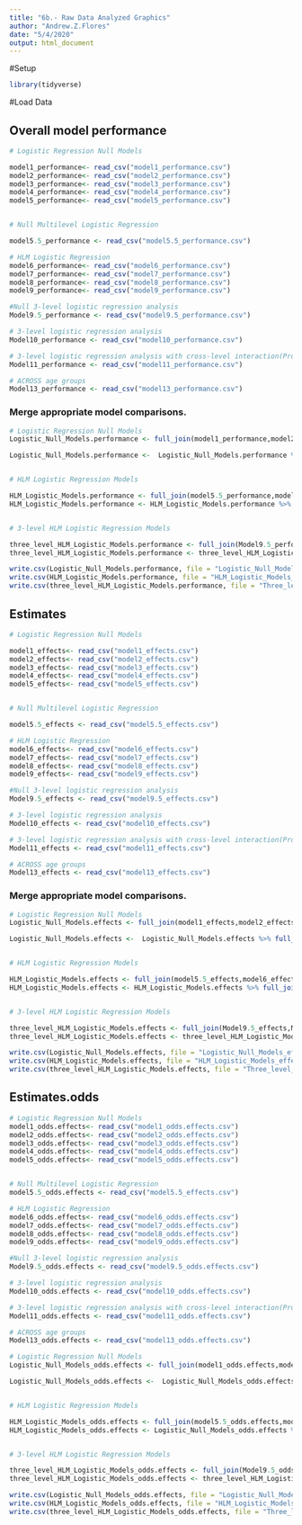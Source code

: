 ---
title: "6b.- Raw Data Analyzed Graphics"
author: "Andrew.Z.Flores"
date: "5/4/2020"
output: html_document
---
#Setup
```{r, libraries}
library(tidyverse)
```

#Load Data

## Overall model performance
```{r}
# Logistic Regression Null Models

model1_performance<- read_csv("model1_performance.csv")
model2_performance<- read_csv("model2_performance.csv")
model3_performance<- read_csv("model3_performance.csv")
model4_performance<- read_csv("model4_performance.csv")
model5_performance<- read_csv("model5_performance.csv")


# Null Multilevel Logistic Regression

model5.5_performance <- read_csv("model5.5_performance.csv")

# HLM Logistic Regression
model6_performance<- read_csv("model6_performance.csv")
model7_performance<- read_csv("model7_performance.csv")
model8_performance<- read_csv("model8_performance.csv")
model9_performance<- read_csv("model9_performance.csv")

#Null 3-level logistic regression analysis
Model9.5_performance <- read_csv("model9.5_performance.csv")

# 3-level logistic regression analysis 
Model10_performance <- read_csv("model10_performance.csv")

# 3-level logistic regression analysis with cross-level interaction(ProKWo*Frequency)
Model11_performance <- read_csv("model11_performance.csv")

# ACROSS age groups
Model13_performance <- read_csv("model13_performance.csv")
```

### Merge appropriate model comparisons.

```{r, merge model performances}
# Logistic Regression Null Models
Logistic_Null_Models.performance <- full_join(model1_performance,model2_performance)

Logistic_Null_Models.performance <-  Logistic_Null_Models.performance %>% full_join(model3_performance) %>% full_join(model4_performance) %>% full_join(model5_performance)


# HLM Logistic Regression Models

HLM_Logistic_Models.performance <- full_join(model5.5_performance,model6_performance)
HLM_Logistic_Models.performance <- HLM_Logistic_Models.performance %>% full_join(model7_performance) %>% full_join(model8_performance) %>% full_join(model9_performance)


# 3-level HLM Logistic Regression Models

three_level_HLM_Logistic_Models.performance <- full_join(Model9.5_performance,Model10_performance)
three_level_HLM_Logistic_Models.performance <- three_level_HLM_Logistic_Models.performance %>% full_join(Model11_performance)

write.csv(Logistic_Null_Models.performance, file = "Logistic_Null_Models_performance.csv", row.names = F)
write.csv(HLM_Logistic_Models.performance, file = "HLM_Logistic_Models_performance.csv", row.names = F)
write.csv(three_level_HLM_Logistic_Models.performance, file = "Three_level_HLM_Logistic_Models.csv", row.names = F)
```

## Estimates
```{r}
# Logistic Regression Null Models

model1_effects<- read_csv("model1_effects.csv")
model2_effects<- read_csv("model2_effects.csv")
model3_effects<- read_csv("model3_effects.csv")
model4_effects<- read_csv("model4_effects.csv")
model5_effects<- read_csv("model5_effects.csv")


# Null Multilevel Logistic Regression

model5.5_effects <- read_csv("model5.5_effects.csv")

# HLM Logistic Regression
model6_effects<- read_csv("model6_effects.csv")
model7_effects<- read_csv("model7_effects.csv")
model8_effects<- read_csv("model8_effects.csv")
model9_effects<- read_csv("model9_effects.csv")

#Null 3-level logistic regression analysis
Model9.5_effects <- read_csv("model9.5_effects.csv")

# 3-level logistic regression analysis 
Model10_effects <- read_csv("model10_effects.csv")

# 3-level logistic regression analysis with cross-level interaction(ProKWo*Frequency)
Model11_effects <- read_csv("model11_effects.csv")

# ACROSS age groups
Model13_effects <- read_csv("model13_effects.csv")
```

### Merge appropriate model comparisons.
```{r, merge model performances}
# Logistic Regression Null Models
Logistic_Null_Models.effects <- full_join(model1_effects,model2_effects)

Logistic_Null_Models.effects <-  Logistic_Null_Models.effects %>% full_join(model3_effects) %>% full_join(model4_effects) %>% full_join(model5_effects)


# HLM Logistic Regression Models

HLM_Logistic_Models.effects <- full_join(model5.5_effects,model6_effects)
HLM_Logistic_Models.effects <- HLM_Logistic_Models.effects %>% full_join(model7_effects) %>% full_join(model8_effects) %>% full_join(model9_effects)


# 3-level HLM Logistic Regression Models

three_level_HLM_Logistic_Models.effects <- full_join(Model9.5_effects,Model10_effects)
three_level_HLM_Logistic_Models.effects <- three_level_HLM_Logistic_Models.effects %>% full_join(Model11_effects)

write.csv(Logistic_Null_Models.effects, file = "Logistic_Null_Models_effects.csv", row.names = F)
write.csv(HLM_Logistic_Models.effects, file = "HLM_Logistic_Models_effects.csv", row.names = F)
write.csv(three_level_HLM_Logistic_Models.effects, file = "Three_level_HLM_Logistic_Models.effects.csv", row.names = F)
```


## Estimates.odds
```{r}
# Logistic Regression Null Models
model1_odds.effects<- read_csv("model1_odds.effects.csv")
model2_odds.effects<- read_csv("model2_odds.effects.csv")
model3_odds.effects<- read_csv("model3_odds.effects.csv")
model4_odds.effects<- read_csv("model4_odds.effects.csv")
model5_odds.effects<- read_csv("model5_odds.effects.csv")


# Null Multilevel Logistic Regression
model5.5_odds.effects <- read_csv("model5.5_effects.csv")

# HLM Logistic Regression
model6_odds.effects<- read_csv("model6_odds.effects.csv")
model7_odds.effects<- read_csv("model7_odds.effects.csv")
model8_odds.effects<- read_csv("model8_odds.effects.csv")
model9_odds.effects<- read_csv("model9_odds.effects.csv")

#Null 3-level logistic regression analysis
Model9.5_odds.effects <- read_csv("model9.5_odds.effects.csv")

# 3-level logistic regression analysis 
Model10_odds.effects <- read_csv("model10_odds.effects.csv")

# 3-level logistic regression analysis with cross-level interaction(ProKWo*Frequency)
Model11_odds.effects <- read_csv("model11_odds.effects.csv")

# ACROSS age groups
Model13_odds.effects <- read_csv("model13_odds.effects.csv")
```


```{r, merge model performances}
# Logistic Regression Null Models
Logistic_Null_Models_odds.effects <- full_join(model1_odds.effects,model2_odds.effects)

Logistic_Null_Models_odds.effects <-  Logistic_Null_Models_odds.effects %>% full_join(model3_odds.effects) %>% full_join(model4_odds.effects) %>% full_join(model5_odds.effects)


# HLM Logistic Regression Models

HLM_Logistic_Models_odds.effects <- full_join(model5.5_odds.effects,model6_odds.effects)
HLM_Logistic_Models_odds.effects <- Logistic_Null_Models_odds.effects %>% full_join(model7_odds.effects) %>% full_join(model8_odds.effects) %>% full_join(model9_odds.effects)


# 3-level HLM Logistic Regression Models

three_level_HLM_Logistic_Models_odds.effects <- full_join(Model9.5_odds.effects,Model10_odds.effects)
three_level_HLM_Logistic_Models_odds.effects <- three_level_HLM_Logistic_Models_odds.effects %>% full_join(Model11_odds.effects)

write.csv(Logistic_Null_Models_odds.effects, file = "Logistic_Null_Models_odds.effects.csv", row.names = F)
write.csv(HLM_Logistic_Models_odds.effects, file = "HLM_Logistic_Models_odds.effects.csv", row.names = F)
write.csv(three_level_HLM_Logistic_Models_odds.effects, file = "Three_level_HLM_Logistic_Models_odds.effects.csv", row.names = F)
```




